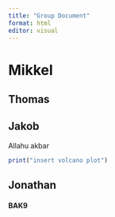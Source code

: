 ```yaml
---
title: "Group Document"
format: html
editor: visual
---
```


# Mikkel

## Thomas

## Jakob
Allahu akbar
```r
print("insert volcano plot")
```

## Jonathan

#### BAK9
